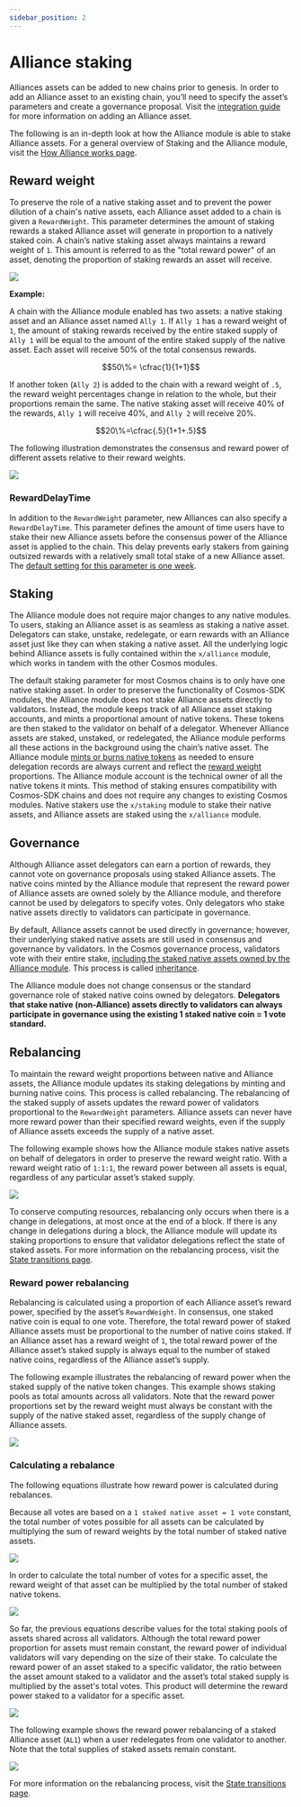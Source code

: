 ```yaml
---
sidebar_position: 2
---
```




# Alliance staking

Alliances assets can be added to new chains prior to genesis. In order to add an Alliance asset to an existing chain, you’ll need to specify the asset’s parameters and create a governance proposal. Visit the [integration guide](../guides/create.mdx) for more information on adding an Alliance asset.

The following is an in-depth look at how the Alliance module is able to stake Alliance assets. For a general overview of Staking and the Alliance module, visit the [How Alliance works page](../alliance.mdx). 

## Reward weight

To preserve the role of a native staking asset and to prevent the power dilution of a chain's native assets, each Alliance asset added to a chain is given a  `RewardWeight`. This parameter determines the amount of staking rewards a staked Alliance asset will generate in proportion to a natively staked coin. A chain’s native staking asset always maintains a reward weight of `1`. This amount is referred to as the "total reward power" of an asset, denoting the proportion of staking rewards an asset will receive. 

![](/img/alliance/voting-power.png)

**Example:**

A chain with the Alliance module enabled has two assets: a native staking asset and an Alliance asset named `Ally 1`. If `Ally 1` has a reward weight of `1`,  the amount of staking rewards received by the entire staked supply of `Ally 1` will be equal to the amount of the entire staked supply of the native asset. Each asset will receive 50% of the total consensus rewards.

$$50\%= \cfrac{1}{1+1}$$

If another token (`Ally 2`) is added to the chain with a reward weight of `.5`, the reward weight percentages change in relation to the whole, but their proportions remain the same. The native staking asset will receive 40% of the rewards, `Ally 1` will receive 40%, and `Ally 2` will receive 20%.

$$20\%=\cfrac{.5}{1+1+.5}$$

The following illustration demonstrates the consensus and reward power of different assets relative to their reward weights. 

![](/img/alliance/power.png)


### RewardDelayTime

In addition to the `RewardWeight` parameter, new Alliances can also specify a `RewardDelayTime`. This parameter defines the amount of time users have to stake their new Alliance assets before the consensus power of the Alliance asset is applied to the chain. This delay prevents early stakers from gaining outsized rewards with a relatively small total stake of a new Alliance asset. The [default setting for this parameter is one week](../tech/parameters.mdx).

## Staking

The Alliance module does not require major changes to any native modules. To users, staking an Alliance asset is as seamless as staking a native asset. Delegators can stake, unstake, redelegate, or earn rewards with an Alliance asset just like they can when staking a native asset. All the underlying logic behind Alliance assets is fully contained within the `x/alliance` module, which works in tandem with the other Cosmos modules.

The default staking parameter for most Cosmos chains is to only have one native staking asset. In order to preserve the functionality of Cosmos-SDK modules, the Alliance module does not stake Alliance assets directly to validators. Instead, the module keeps track of all Alliance asset staking accounts, and mints a proportional amount of native tokens. These tokens are then staked to the validator on behalf of a delegator. Whenever Alliance assets are staked, unstaked, or redelegated, the Alliance module performs all these actions in the background using the chain’s native asset. The Alliance module [mints or burns native tokens](#rebalancing) as needed to ensure delegation records are always current and reflect the [reward weight](#reward-weight) proportions. The Alliance module account is the technical owner of all the native tokens it mints. This method of staking ensures compatibility with Cosmos-SDK chains and does not require any changes to existing Cosmos modules. Native stakers use the `x/staking` module to stake their native assets, and Alliance assets are staked using the `x/alliance` module.

## Governance

<Admonition type="tip" icon="✅" title="Alliance assets and governance">
Although Alliance asset delegators can earn a portion of rewards, they cannot vote on governance proposals using staked Alliance assets. The native coins minted by the Alliance module that represent the reward power of Alliance assets are owned solely by the Alliance module, and therefore cannot be used by delegators to specify votes. Only delegators who stake native assets directly to validators can participate in governance. 
</Admonition>

By default, Alliance assets cannot be used directly in governance; however, their underlying staked native assets are still used in consensus and governance by validators. In the Cosmos governance process, validators vote with their entire stake, [including the staked native assets owned by the Alliance module](#staking). This process is called [inheritance](https://docs.cosmos.network/main/modules/gov#inheritance).

The Alliance module does not change consensus or the standard governance role of staked native coins owned by delegators. **Delegators that stake native (non-Alliance) assets directly to validators can always participate in governance using the existing 1 staked native coin = 1 vote standard.** 


## Rebalancing

To maintain the reward weight proportions between native and Alliance assets, the Alliance module updates its staking delegations by minting and burning native coins. This process is called rebalancing. The rebalancing of the staked supply of assets updates the reward power of validators proportional to the `RewardWeight` parameters. Alliance assets can never have more reward power than their specified reward weights, even if the supply of Alliance assets exceeds the supply of a native asset. 

The following example shows how the Alliance module stakes native assets on behalf of delegators in order to preserve the reward weight ratio. With a reward weight ratio of `1:1:1`, the reward power between all assets is equal, regardless of any particular asset’s staked supply. 

![](/img/alliance/staking-example.png)

To conserve computing resources, rebalancing only occurs when there is a change in delegations, at most once at the end of a block. If there is any change in delegations during a block, the Alliance module will update its staking proportions to ensure that validator delegations reflect the state of staked assets. For more information on the rebalancing process, visit the [State transitions page](../tech/transitions.mdx).

### Reward power rebalancing

Rebalancing is calculated using a proportion of each Alliance asset’s reward power, specified by the asset’s `RewardWeight`. In consensus, one staked native coin is equal to one vote. Therefore, the total reward power of staked Alliance assets must be proportional to the number of native coins staked. If an Alliance asset has a reward weight of `1`, the total reward power of the Alliance asset’s staked supply is always equal to the number of staked native coins, regardless of the Alliance asset’s supply. 

The following example illustrates the rebalancing of reward power when the staked supply of the native token changes. This example shows staking pools as total amounts across all validators. Note that the reward power proportions set by the reward weight must always be constant with the supply of the native staked asset, regardless of the supply change of Alliance assets.

![](/img/alliance/rebalance-example.png)

### Calculating a rebalance

The following equations illustrate how reward power is calculated during rebalances.

Because all votes are based on a `1 staked native asset = 1 vote` constant, the total number of votes possible for all assets can be calculated by multiplying the sum of reward weights by the total number of staked native assets.

![](/img/alliance/votes-all-assets.png)

In order to calculate the total number of votes for a specific asset, the reward weight of that asset can be multiplied by the total number of staked native tokens.

![](/img/alliance/votes-specific-assets.png)

So far, the previous equations describe values for the total staking pools of assets shared across all validators. Although the total reward power proportion for assets must remain constant, the reward power of individual validators will vary depending on the size of their stake. To calculate the reward power of an asset staked to a specific validator, the ratio between the asset amount staked to a validator and the asset’s total staked supply is multiplied by the asset's total votes. This product will determine the reward power staked to a validator for a specific asset.

![](/img/alliance/votes-per-denom.png)

The following example shows the reward power rebalancing of a staked Alliance asset (`AL1`) when a user redelegates from one validator to another. Note that the total supplies of staked assets remain constant.


![](/img/alliance/redelegation.png)

For more information on the rebalancing process, visit the [State transitions page](../tech/transitions.mdx).


